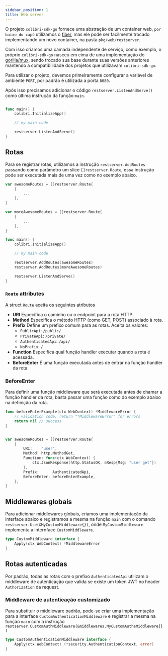 ```yaml
---
sidebar_position: 1
title: Web server
---
```


O projeto `colibri-sdk-go` fornece uma abstração de um container web, `por baixo do capô` utilizamos o [fiber](https://github.com/gofiber/fiber), mas ele pode ser facilmente trocado implementando um novo container, na pasta `pkg/web/restserver`.

Com isso criamos uma camada independente de serviço, como exemplo, o próprio `colibri-sdk-go` nasceu em cima de uma implementação do [gorilla/mux](https://github.com/gorilla/mux), sendo trocado sua base durante suas versões anteriores mantendo a compatibilidade dos projetos que utilizavam `colibri-sdk-go`.

Para utilizar o projeto, devemos primeiramente configurar a variável de ambiente `PORT`, por padrão é utilizada a porta `8080`.

Após isso precisamos adicionar o código `restserver.ListenAndServe()` como última instrução da função `main`.

```go showLineNumbers

func main() {
	colibri.InitializeApp()

	// my main code

	restserver.ListenAndServe()
}
```

## Rotas

Para se registrar rotas, utilizamos a instrução `restserver.AddRoutes` passando como parâmetro um slice `[]restserver.Route`, essa instrução pode ser executada mais de uma vez como no exemplo abaixo.

```go showLineNumbers
var awesomeRoutes = []restserver.Route{
	{
		...
	},
}

var moreAwesomeRoutes = []restserver.Route{
	{
		...
	},
}

func main() {
	colibri.InitializeApp()

	// my main code

	restserver.AddRoutes(awesomeRoutes)
	restserver.AddRoutes(moreAwesomeRoutes)

	restserver.ListenAndServe()
}
```

### `Route` attributes

A struct `Route` aceita os seguintes atributos

* **URI** Especifica o caminho ou o endpoint para a rota HTTP.
* **Method** Especifica o método HTTP (como GET, POST) associado à rota.
* **Prefix** Define um prefixo comum para as rotas. Aceita os valores:
    * `PublicApi`: `/public/`
    * `PrivateApi`: `/private/`
    * `AuthenticatedApi`: `/api/`
    * `NoPrefix`: `/`
* **Function** Especifica qual função handler executar quando a rota é acessada.
* **BeforeEnter** É uma função executada antes de entrar na função handler da rota.

### BeforeEnter

Para definir uma função middleware que será executada antes de chamar a função handler da rota, basta passar uma função como do exemplo abaixo na definição da rota.

```go showLineNumbers
func beforeEnterExample(ctx WebContext) *MiddlewareError {
	// validation code, return "*MiddlewareError" for errors
	return nil // success
}


var awesomeRoutes = []restserver.Route{
    {
        URI:    "user",
        Method: http.MethodGet,
        Function: func(ctx WebContext) {
            ctx.JsonResponse(http.StatusOK, &Resp{Msg: "user get"})
        },
        Prefix:      AuthenticatedApi,
        BeforeEnter: beforeEnterExample,
    },
}
```

## Middlewares globais

Para adicionar middlewares globais, criamos uma implementação da interface abaixo e registramos a mesma na função `main` com o comando `restserver.Use(&MyCustomMiddleware{})`, onde `MyCustomMiddleware` implementa a internface `CustomMiddleware`.

```go showLineNumbers
type CustomMiddleware interface {
	Apply(ctx WebContext) *MiddlewareError
}
```

## Rotas autenticadas

Por padrão, todas as rotas com o prefixo `AuthenticatedApi` utilizam o middleware de autenticação que valida se existe um token JWT no header `Authorization` da request.

### Middleware de autenticação customizado

Para substituir o middleware padrão, pode-se criar uma implementação para a interface `CustomAuthenticationMiddleware` e registrar a mesma na função `main` com a instrução `restserver.CustomAuthMiddleware(&middlewares.MyCustomAutheMiddleware{})`

```go showLineNumbers
type CustomAuthenticationMiddleware interface {
	Apply(ctx WebContext) (*security.AuthenticationContext, error)
}
```
